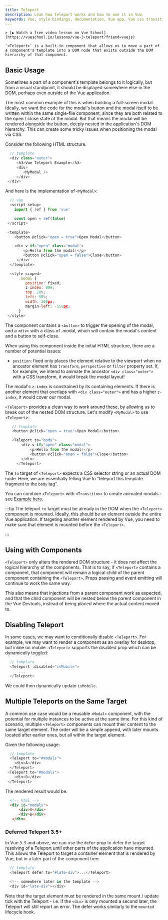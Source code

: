 ```yaml
---
title: Teleport
description: Lean how teleport works and how to use it in Vue.
keywords: Vue, style bindings, documentation, Vue app, Vue css transition
---
```


    > [▶ Watch a free video lesson on Vue School](https://vueschool.io/lessons/vue-3-teleport?friend=vuejs)

    `<Teleport>` is a built-in component that allows us to move a part of a component's template into a DOM node that exists outside the DOM hierarchy of that component.

  ## Basic Usage​

  Sometimes a part of a component's template belongs to it logically, but from a visual standpoint, it should be displayed somewhere else in the DOM, perhaps even outside of the Vue application.

  The most common example of this is when building a full-screen modal. Ideally, we want the code for the modal's button and the modal itself to be written within the same single-file component, since they are both related to the open / close state of the modal. But that means the modal will be rendered alongside the button, deeply nested in the application's DOM hierarchy. This can create some tricky issues when positioning the modal via CSS.

  Consider the following HTML structure.

  ``` javascript
    // template
    <div class="outer">
       <h3>Vue Teleport Example</h3>
       <div>
          <MyModal />
       </div>
   </div>  
  ```

  And here is the implementation of `<MyModal>`:

  ``` javascript 
    // vue
    <script setup>
      import { ref } from 'vue'

      const open = ref(false)
   </script>

   <template>
      <button @click="open = true">Open Modal</button>

      <div v-if="open" class="modal">
          <p>Hello from the modal!</p>
          <button @click="open = false">Close</button>
       </div>
    </template>

    <style scoped>
        .modal {
           position: fixed;
           z-index: 999;
           top: 20%;
           left: 50%;
           width: 300px;
           margin-left: -150px;
        }
   </style>
  ```

  The component contains a `<button>` to trigger the opening of the modal, and a `<div>` with a class of .modal, which will contain the modal's content and a button to self-close.

  When using this component inside the initial HTML structure, there are a number of potential issues:

  - `position`: fixed only places the element relative to the viewport when no ancestor element has `transform`, `perspective` or `filter` property set. If, for example, we intend to animate the ancestor `<div class="outer">` with a CSS transform, it would break the modal layout!

  The modal's `z-index` is constrained by its containing elements. If there is another element that overlaps with `<div class="outer">` and has a higher `z-index`, it would cover our modal.

  `<Teleport>` provides a clean way to work around these, by allowing us to break out of the nested DOM structure. Let's modify `<MyModal>` to use `<Teleport`>:

  ``` javascript
     // template
     <button @click="open = true">Open Modal</button>

     <Teleport to="body">
         <div v-if="open" class="modal">
             <p>Hello from the modal!</p>
             <button @click="open = false">Close</button>
         </div>
       </Teleport>
  ```

  The `to` target of `<Teleport>` expects a CSS selector string or an actual DOM node. Here, we are essentially telling Vue to "teleport this template fragment to the `body` tag".
  

  You can combine `<Teleport>` with `<Transition>` to create animated modals - see <a href="https://vuejs.org/examples/#modal" class="addcolortext"> Example here</a>.

  :::tip
    The teleport `to` target must be already in the DOM when the `<Teleport>` component is mounted. Ideally, this should be an element outside the entire Vue application. If targeting another element rendered by Vue, you need to make sure that element is mounted before the `<Teleport>`.

  :::

  ## Using with Components​


  `<Teleport>` only alters the rendered DOM structure - it does not affect the logical hierarchy of the components. That is to say, if `<Teleport>` contains a component, that component will remain a logical child of the parent component containing the `<Teleport>`. Props passing and event emitting will continue to work the same way.

  This also means that injections from a parent component work as expected, and that the child component will be nested below the parent component in the Vue Devtools, instead of being placed where the actual content moved to.
  

  ## Disabling Teleport​


  In some cases, we may want to conditionally disable `<Teleport>`. For example, we may want to render a component as an overlay for desktop, but inline on mobile. `<Teleport>` supports the disabled prop which can be dynamically toggled:

  ``` javascript
    // template
    <Teleport :disabled="isMobile">
        ...
    </Teleport>
  ```

  We could then dynamically update `isMobile`.

  
  ## Multiple Teleports on the Same Target​


  A common use case would be a reusable `<Modal>` component, with the potential for multiple instances to be active at the same time. For this kind of scenario, multiple `<Teleport>` components can mount their content to the same target element. The order will be a simple append, with later mounts located after earlier ones, but all within the target element.

  Given the following usage:

  ``` javascript
    // template
    <Teleport to="#modals">
      <div>A</div>
    </Teleport>
   <Teleport to="#modals">
      <div>B</div>
   </Teleport>
  ```

  The rendered result would be:

   ``` html
     <!-- html -->
     <div id="modals">
         <div>A</div>
         <div>B</div>
      </div>
  ```
  
  ### Deferred Teleport <span class="float"> 3.5+</span>
  
  In Vue `3.5` and above, we can use the `defer` prop to defer the target resolving of a Teleport until other parts of the application have mounted. This allows the Teleport to target a container element that is rendered by Vue, but in a later part of the component tree:

  ``` javascript
    // template
    <Teleport defer to="#late-div">...</Teleport>

    <!-- somewhere later in the template -->
    <div id="late-div"></div>
  ```
  Note that the target element must be rendered in the same mount / update tick with the Teleport - i.e. if the `<div>` is only mounted a second later, the Teleport will still report an error. The defer works similarly to the `mounted` lifecycle hook.



 
